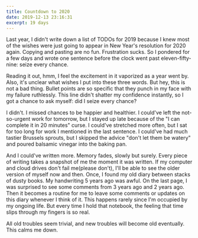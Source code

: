 ```yaml
---
title: Countdown to 2020
date: 2019-12-13 23:16:31
excerpt: 19 days
---
```


Last year, I didn't write down a list of TODOs for 2019 because I knew most of the wishes were just going to appear in New Year's resolution for 2020 again. Copying and pasting are no fun. Frustration sucks. So I pondered for a few days and wrote one sentence before the clock went past eleven-fifty-nine: seize every chance.

Reading it out, hmm, I feel the excitement in it vaporized as a year went by. Also, it's unclear what wishes I put into these three words. But hey, this is not a bad thing. Bullet points are so specific that they punch in my face with my failure ruthlessly. This line didn't shatter my confidence instantly, so I got a chance to ask myself: did I seize every chance?

I didn't. I missed chances to be happier and healthier. I could've left the not-so-urgent work for tomorrow, but I stayed up late because of the "I can complete it in 20 minutes" curse. I could've stretched more often, but I sat for too long for work I mentioned in the last sentence. I could've had much tastier Brussels sprouts, but I skipped the advice "don't let them be watery" and poured balsamic vinegar into the baking pan.

And I could've written more. Memory fades, slowly but surely. Every piece of writing takes a snapshot of me the moment it was written. If my computer and cloud drives don't fail me(please don't), I'll be able to see the older version of myself now and then. Once, I found my old diary between stacks of dusty books. My handwriting 5 years ago was awful. On the last page, I was surprised to see some comments from 3 years ago and 2 years ago. Then it becomes a routine for me to leave some comments or updates on this diary whenever I think of it. This happens rarely since I'm occupied by my ongoing life. But every time I hold that notebook, the feeling that time slips through my fingers is so real.

All old troubles seem trivial, and new troubles will become old eventually. This calms me down.

